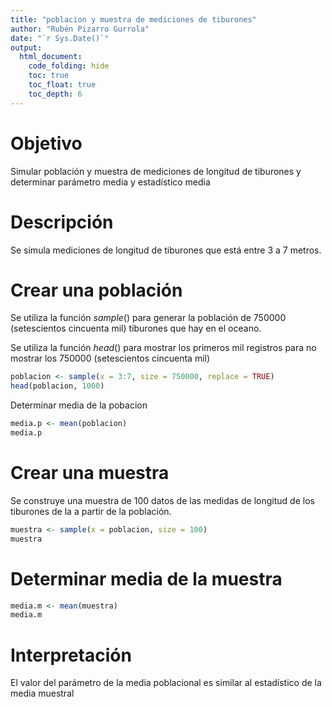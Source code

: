 ---
title: "poblacion y muestra de mediciones de tiburones"
author: "Rubén Pizarro Gurrola"
date: "`r Sys.Date()`"
output: 
  html_document:
    code_folding: hide
    toc: true
    toc_float: true
    toc_depth: 6
---

# Objetivo

Simular población y muestra de mediciones de longitud de tiburones y determinar parámetro media y estadístico media

# Descripción

Se simula mediciones de longitud de tiburones que está entre 3 a 7 metros.

# Crear una población

Se utiliza la función *sample*() para generar la población de 750000 (setescientos cincuenta mil) tiburones que hay en el oceano.

Se utiliza la función *head*() para mostrar los primeros mil registros para no mostrar los 750000 (setescientos cincuenta mil)

```{r}

poblacion <- sample(x = 3:7, size = 750000, replace = TRUE)
head(poblacion, 1000)
```

Determinar media de la pobacion

```{r}
media.p <- mean(poblacion)
media.p
```

# Crear una muestra

Se construye una muestra de 100 datos de las medidas de longitud de los tiburones de la a partir de la población.

```{r}
muestra <- sample(x = poblacion, size = 100)
muestra
```

# Determinar media de la muestra

```{r}
media.m <- mean(muestra)
media.m
```

# Interpretación

El valor del parámetro de la media poblacional es similar al estadístico de la media muestral
